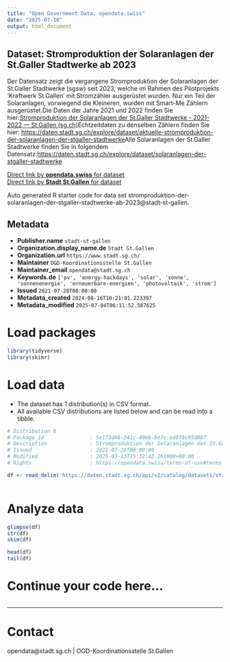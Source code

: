 ```yaml
---
title: "Open Government Data, opendata.swiss"
date: "2025-07-10"
output: html_document
---
```


## Dataset: Stromproduktion der Solaranlagen der St.Galler Stadtwerke ab 2023

Der Datensatz zeigt die vergangene Stromproduktion der Solaranlagen der St.Galler Stadtwerke (sgsw) seit 2023, welche im Rahmen des Pilotprojekts 'Kraftwerk St.Gallen' mit Stromzähler ausgerüstet wurden. Nur ein Teil der Solaranlagen, vorwiegend die Kleineren, wurden mit Smart-Me Zählern ausgerüstet.Die Daten der Jahre 2021 und 2022 finden Sie hier:[Stromproduktion der Solaranlagen der St.Galler Stadtwerke - 2021-2022 — St.Gallen (sg.ch)](https://daten.stadt.sg.ch/explore/dataset/stromproduktion-der-solaranlagen-der-stgaller-stadtwerke-2021-2022/table/?disjunctive.name&disjunctive.name_des_smart_me_zahlers&disjunctive.modultyp&disjunctive.leistung_modul_in_wp&sort=-additional_energy_import)Echtzeitdaten zu denselben Zählern finden Sie hier: [https://daten.stadt.sg.ch/explore/dataset/aktuelle-stromproduktion-der-solaranlagen-der-stgaller-stadtwerke](https://daten.stadt.sg.ch/explore/dataset/aktuelle-stromproduktion-der-solaranlagen-der-stgaller-stadtwerke)Alle Solaranlagen der St.Galler Stadtwerke finden Sie in folgendem Datensatz:[https://daten.stadt.sg.ch/explore/dataset/solaranlagen-der-stgaller-stadtwerke](https://daten.stadt.sg.ch/explore/dataset/solaranlagen-der-stgaller-stadtwerke)

[Direct link by **opendata.swiss** for dataset](https://opendata.swiss/de/dataset/stromproduktion-der-solaranlagen-der-st-galler-stadtwerke-ab-2023)<br>
[Direct link by **Stadt St.Gallen** for dataset](https://daten.stadt.sg.ch/explore/dataset/stromproduktion-der-solaranlagen-der-stgaller-stadtwerke-ab-2023/)

Auto generated R starter code for data set stromproduktion-der-solaranlagen-der-stgaller-stadtwerke-ab-2023@stadt-st-gallen.

## Metadata

- **Publisher.name** `stadt-st-gallen`
- **Organization.display_name.de** `Stadt St.Gallen`
- **Organization.url** `https://www.stadt.sg.ch/`
- **Maintainer** `OGD-Koordinationsstelle St.Gallen`
- **Maintainer_email** `opendata@stadt.sg.ch`
- **Keywords.de** `['pv', 'energy-hackdays', 'solar', 'sonne', 'sonnenenergie', 'erneuerbare-energien', 'photovoltaik', 'strom']`
- **Issued** `2021-07-28T00:00:00`
- **Metadata_created** `2024-08-16T10:21:01.223397`
- **Metadata_modified** `2025-07-04T06:11:52.587625`


# Load packages

```r

library(tidyverse)
library(skimr)

```

# Load data

-   The dataset has 1 distribution(s) in CSV format.
-   All available CSV distributions are listed below and can be read into a tibble.

```r

# Distribution 0
# Package_id               : 5e173d46-241c-496b-be7c-ed0f8c95d887
# Description              : Stromproduktion der Solaranlagen der St.Galler Stadtwerke ab 2023 (csv)
# Issued                   : 2021-07-28T00:00:00
# Modified                 : 2025-03-13T15:32:42.261000+00:00
# Rights                   : https://opendata.swiss/terms-of-use#terms_by

df <- read_delim('https://daten.stadt.sg.ch/api/v2/catalog/datasets/stromproduktion-der-solaranlagen-der-stgaller-stadtwerke-ab-2023/exports/csv?use_labels=true')



```

# Analyze data

```r

glimpse(df)
str(df)
skim(df)

head(df)
tail(df)

```

# Continue your code here...

```r

```

------------------------------------------------------------------------

# Contact

opendata@stadt.sg.ch | OGD-Koordinationsstelle St.Gallen
